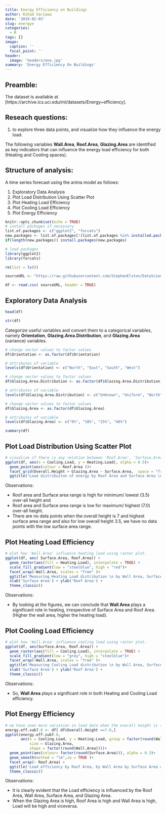 ```yaml
---
title: Energy Efficiency on Buildings
author: Rihad Variawa
date: '2019-02-03'
slug: energye
categories:
  - R
tags: []
image:
  caption: ''
  focal_point: ''
header:
  image: 'headers/ene.jpg'
summary: 'Energy Efficiency On Buildings'
---
```


## Preamble:

The dataset is available at [https://archive.ics.uci.edu/ml/datasets/Energy+efficiency].

## Reseach questions:

1. to explore three data points, and visualize how they influence the energy load. 

The following variables **Wall.Area**, **Roof.Area**, **Glazing.Area** are identified as key indicators that can influence the energy load efficiency for both (Heating and Cooling spaces).

## Structure of analysis:

A time series forecast using the arima model as follows:

1. Exploratory Data Analysis
2. Plot Load Distribution Using Scatter Plot
3. Plot Heating Load Efficiency
4. Plot Cooling Load Efficiency
5. Plot Energy Efficiency

```r
knitr::opts_chunk$set(echo = TRUE)
# install packages if necessary
list.of.packages <- c("ggplot2", "forcats")
new.packages <- list.of.packages[!(list.of.packages %in% installed.packages()[,"Package"])]
if(length(new.packages)) install.packages(new.packages)

# load packages
library(ggplot2)
library(forcats)
```

```r
rm(list = ls())

sourceURL <- "https://raw.githubusercontent.com/StephenElston/DataScience350/master/Lecture1/EnergyEfficiencyData.csv"

df <- read.csv( sourceURL, header = TRUE)
```

## Exploratory Data Analysis

```r
head(df)
```

```r
str(df)
```

Categorize useful variables and convert them to a categorical variables, namely **Orientation**, **Glazing.Area.Distribution**, and **Glazing.Area** (variance) variables.

```r
# change vector values to factor values
df$Orientation <- as.factor(df$Orientation) 

# attributes of variable 
levels(df$Orientation) <- c("North", "East", "South", "West")

# change vector values to factor values
df$Glazing.Area.Distribution <- as.factor(df$Glazing.Area.Distribution)

# attributes of variable
levels(df$Glazing.Area.Distribution) <- c("UnKnown", "Uniform", "North", "East", "South", "West")

# change vector values to factor values
df$Glazing.Area <- as.factor(df$Glazing.Area) 

# attributes of variable
levels(df$Glazing.Area) <- c("0%", "10%", "25%", "40%")
```

```r
summary(df)
```

## Plot Load Distribution Using Scatter Plot

```r
# visualize if there is any relation between 'Roof.Area', 'Surface.Area' and 'Glazing.Area' and how load is distributed using scatter plot.
ggplot(df, aes(x = Cooling.Load, y = Heating.Load), alpha = 0.5)+
  geom_point(aes(colour = Roof.Area ))+
  facet_grid(Overall.Height + Glazing.Area ~ Surface.Area,  space = "free") +
  ggtitle("Load distribuiton of energy by Roof Area and Surface Area \n by Glazing Area and Overall Height")
```

Observations:

* Roof area and Surface area range is high for minimum/ lowest (3.5) over-all height and
* Roof area and Surface area range is low for maximum/ highest (7.0) over-all height.
* There are no data points when the overall height is 7 and highest surface area range and also for low overall height 3.5, we have no data points with the low surface area range.

## Plot Heating Load Efficiency

```r
# plot how 'Wall.Area' influence heating load using raster plot.
ggplot(df, aes( Surface.Area, Roof.Area)) +
  geom_raster(aes(fill = Heating.Load), interpolate = TRUE) +
  scale_fill_gradient(low = "steelblue", high = "red")+
  facet_wrap(~Wall.Area, scales = "free" )+
  ggtitle('Measuring Heating Load distribution \n by Wall Area, Surface Area and Roof Area') +
  xlab('Surface Area') + ylab('Roof Area') +
  theme_classic()
```

Observations:

* By looking at the figures, we can conclude that **Wall Area** plays a significant role in heating, irrespective of Surface Area and Roof Area. (Higher the wall area, higher the heating load).

## Plot Cooling Load Efficiency

```r
# plot how 'Wall.Area' influence cooling load using raster plot.
ggplot(df, aes(Surface.Area, Roof.Area)) +
  geom_raster(aes(fill = Cooling.Load), interpolate = TRUE) +
  scale_fill_gradient(low = "grey", high = "steelblue")+
  facet_wrap(~Wall.Area, scales = "free" )+
  ggtitle('Measuring Cooling Load distribution \n by Wall Area, Surface Area and Roof Area') +
  xlab('Surface Area') + ylab('Roof Area') +
  theme_classic()
```

Observations:

* So, **Wall Area** plays a significant role in both Heating and Cooling Load efficiency.

## Plot Energy Efficiency

```r
# we have seen more variation in load data when the overall height is (7.0). So lets create a subset named(energy.eff.sub7.0) which contains the filtered data with overall height = 7.0. Lets visualize, if the 'Roof.Area', 'Wall.Area', 'Surface.Area' and 'Glazing.Area' are influencing the load efficiency.
energy.eff.sub7.0 <- df[ df$Overall.Height ==7.0,]
ggplot(energy.eff.sub7.0,
       aes(x = Cooling.Load, y = Heating.Load, group = factor(round(Wall.Area)), 
           size = Glazing.Area,
           shape = factor(round(Wall.Area))))+
  geom_point(aes(colour= factor(round(Surface.Area))), alpha = 0.3)+
  geom_smooth(method = "lm",se = TRUE )+
  facet_wrap(~ Roof.Area) +
  ggtitle('Load efficiency by Roof Area, by Wall Area by Surface Area and by Glazing Area') +
  theme_classic()
```

Observations:

* It is clearly evident that the Load efficiency is influenced by the Roof Area, Wall Area, Surface Area, and Glazing Area.
* When the Glazing Area is high, Roof Area is high and Wall Area is high, Load will be high and viceversa.